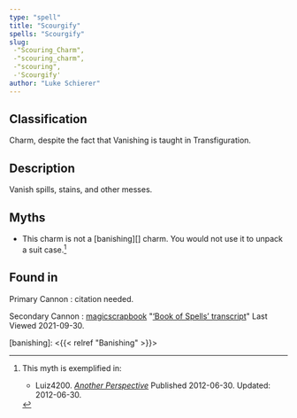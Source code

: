 ```yaml
---
type: "spell"
title: "Scourgify"
spells: "Scourgify"
slug:
 -"Scouring_Charm",
 -"scouring_charm",
 -"scouring",
 -'Scourgify'
author: "Luke Schierer"
---
```


## Classification

Charm, despite the fact that Vanishing is taught in Transfiguration.

## Description

Vanish spills, stains, and other messes.

## Myths

* This charm is not a [banishing][] charm.  You would not use it to unpack a suit case.[^221215-1]

## Found in

Primary Cannon
:   citation needed.

Secondary Cannon
:   [magicscrapbook](https://magicscrapbook.tumblr.com/)
    "[‘Book of Spells’ transcript](https://magicscrapbook.tumblr.com/post/162085200042/book-of-spells-transcript)"
    Last Viewed 2021-09-30.

[banishing]: <{{< relref "Banishing" >}}>

[^221215-1]: This myth is exemplified in:
    * Luiz4200.
      _[Another Perspective](https://www.fanfiction.net/s/8066097)_
      Published 2012-06-30. Updated: 2012-06-30. 
